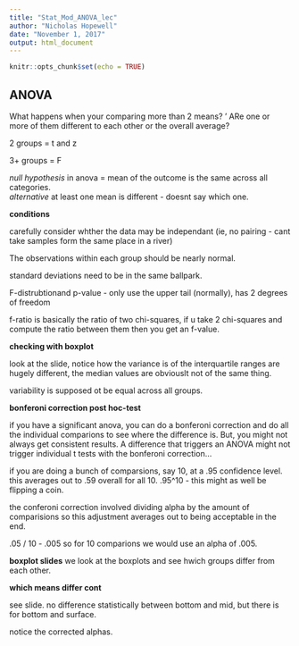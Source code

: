 ---
title: "Stat_Mod_ANOVA_lec"
author: "Nicholas Hopewell"
date: "November 1, 2017"
output: html_document
---

```{r setup, include=FALSE}
knitr::opts_chunk$set(echo = TRUE)
```

## ANOVA  

What happens when your comparing more than 2 means?  '
ARe one or more of them different to each other or the overall average?  


2 groups = t and z  

3+ groups = F  

*null hypothesis* in anova = mean of the outcome is the same across all categories.  
*alternative*  at least one mean is different - doesnt say which one.   

**conditions**  
 
carefully consider whther the data may be independant (ie, no pairing - cant take samples form the same place in a river)  

The observations within each group should be nearly normal.  

standard deviations need to be in the same ballpark.    


F-distrubtionand p-value - only use the upper tail (normally), has 2 degrees of freedom  

f-ratio is basically the ratio of two chi-squares, if u take 2 chi-squares and compute the ratio between them then you get an f-value.   



**checking with boxplot**  

look at the slide, notice how the variance is of the interquartile ranges are hugely different, the median values are obviouslt not of the same thing.    

variability is supposed ot be equal across all groups. 


**bonferoni correction post hoc-test**  

if you have a significant anova, you can do a bonferoni correction and do all the individual comparions to see where the difference is. But, you might not always get consistent results. A difference that triggers an ANOVA might not trigger individual t tests with the bonferoni correction...

if you are doing a bunch of comparsions, say 10, at a .95 confidence level. this averages out to .59 overall for all 10. .95^10  -  this might as well be flipping a coin.  

the conferoni correction involved dividing alpha by the amount of comparisions so this adjustment averages out to being acceptable in the end.  

.05 / 10 - .005  so for 10 comparions we would use an alpha of .005.   


**boxplot slides**  we look at the boxplots and see hwich groups differ from each other.  

**which means differ cont**  

see slide. no difference statistically between bottom and mid, but there is for bottom and surface.   

notice the corrected alphas.  



